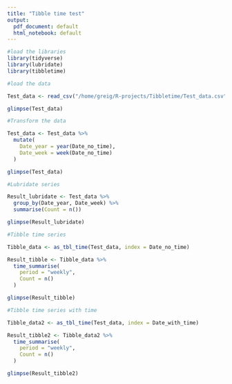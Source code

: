 ```yaml
---
title: "Tibble time test"
output:
  pdf_document: default
  html_notebook: default
---
```


```r
#load the libraries
library(tidyverse)
library(lubridate)
library(tibbletime)
```

```r
#load the data

Test_data <- read_csv("/home/greig/R-projects/Tibbletime/Test_data.csv")

glimpse(Test_data)
```

```r
#Transform the data

Test_data <- Test_data %>% 
  mutate(
    Date_year = year(Date_no_time),
    Date_week = week(Date_no_time)
  )

glimpse(Test_data)
```

```r
#Lubridate series

Result_lubridate <- Test_data %>% 
  group_by(Date_year, Date_week) %>% 
  summarise(Count = n())

glimpse(Result_lubridate)
```

```r
#Tibble time series

Tibble_data <- as_tbl_time(Test_data, index = Date_no_time)

Result_tibble <- Tibble_data %>% 
  time_summarise(
    period = "weekly",
    Count = n()
  )

glimpse(Result_tibble)
```

```r
#Tibble time series with time

Tibble_data2 <- as_tbl_time(Test_data, index = Date_with_time)

Result_tibble2 <- Tibble_data2 %>% 
  time_summarise(
    period = "weekly",
    Count = n()
  )

glimpse(Result_tibble2)
```

